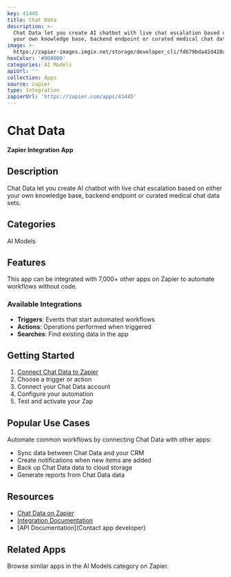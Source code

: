 ```yaml
---
key: 41445
title: Chat Data
description: >-
  Chat Data let you create AI chatbot with live chat escalation based on either
  your own knowledge base, backend endpoint or curated medical chat data sets.
image: >-
  https://zapier-images.imgix.net/storage/developer_cli/fd679bda42d420afd6e1328a260f7e43.png?auto=format%2Ccompress&ixlib=python-3.0.0&q=50
hexColor: '#000000'
categories: AI Models
apiUrl: ''
collection: Apps
source: zapier
type: Integration
zapierUrl: 'https://zapier.com/apps/41445'
---
```

# Chat Data

**Zapier Integration App**

## Description

Chat Data let you create AI chatbot with live chat escalation based on either your own knowledge base, backend endpoint or curated medical chat data sets.

## Categories

AI Models

## Features

This app can be integrated with 7,000+ other apps on Zapier to automate workflows without code.

### Available Integrations

- **Triggers**: Events that start automated workflows
- **Actions**: Operations performed when triggered
- **Searches**: Find existing data in the app

## Getting Started

1. [Connect Chat Data to Zapier](https://zapier.com/apps/41445)
2. Choose a trigger or action
3. Connect your Chat Data account
4. Configure your automation
5. Test and activate your Zap

## Popular Use Cases

Automate common workflows by connecting Chat Data with other apps:

- Sync data between Chat Data and your CRM
- Create notifications when new items are added
- Back up Chat Data data to cloud storage
- Generate reports from Chat Data data

## Resources

- [Chat Data on Zapier](https://zapier.com/apps/41445)
- [Integration Documentation](https://zapier.com/apps/41445/integrations)
- [API Documentation](Contact app developer)

## Related Apps

Browse similar apps in the AI Models category on Zapier.

